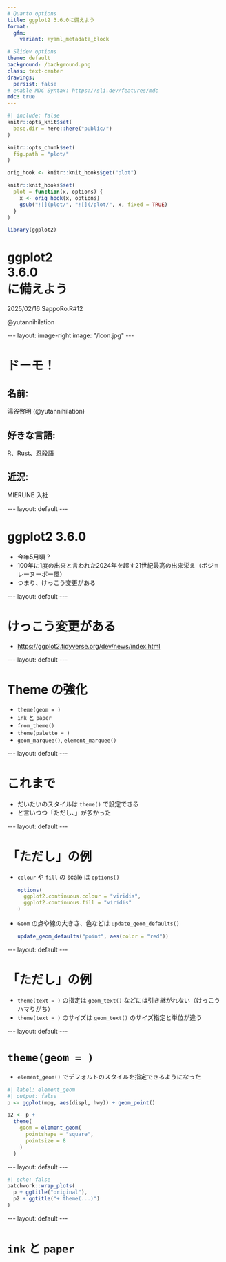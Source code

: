 ```yaml
---
# Quarto options
title: ggplot2 3.6.0に備えよう
format:
  gfm:
    variant: +yaml_metadata_block

# Slidev options
theme: default
background: /background.png
class: text-center
drawings:
  persist: false
# enable MDC Syntax: https://sli.dev/features/mdc
mdc: true
---
```


```r
#| include: false
knitr::opts_knit$set(
  base.dir = here::here("public/")
)

knitr::opts_chunk$set(
  fig.path = "plot/"
)

orig_hook <- knitr::knit_hooks$get("plot")

knitr::knit_hooks$set(
  plot = function(x, options) {
    x <- orig_hook(x, options)
    gsub("![](plot/", "![](/plot/", x, fixed = TRUE)
  }
)

library(ggplot2)
```

# ggplot2<br/>3.6.0<br/>に備えよう

2025/02/16 SappoRo.R#12

@yutannihilation

```{=html}
---
layout: image-right
image: "/icon.jpg"
---
```

# ドーモ！

## 名前:

湯谷啓明
(@yutannihilation)

## 好きな言語:

R、Rust、忍殺語

## 近況:

MIERUNE 入社

```{=html}
---
layout: default
---
```

# ggplot2 3.6.0

<v-clicks>

- 今年5月頃？
- 100年に1度の出来と言われた2024年を超す21世紀最高の出来栄え（ボジョレーヌーボー風）
- つまり、けっこう変更がある

</v-clicks>


```{=html}
---
layout: default
---
```

# けっこう変更がある

- <https://ggplot2.tidyverse.org/dev/news/index.html>

```{=html}
---
layout: default
---
```

# Theme の強化

- `theme(geom = )`
- `ink` と `paper`
- `from_theme()`
- `theme(palette = )`
- `geom_marquee()`, `element_marquee()`

```{=html}
---
layout: default
---
```

# これまで

- だいたいのスタイルは `theme()` で設定できる
- と言いつつ「ただし、」が多かった

```{=html}
---
layout: default
---
```

# 「ただし」の例

- `colour` や `fill` の scale は `options()`
  ```r
  options(
    ggplot2.continuous.colour = "viridis",
    ggplot2.continuous.fill = "viridis"
  )
  ```
- `Geom` の点や線の大きさ、色などは `update_geom_defaults()`
  ```r
  update_geom_defaults("point", aes(color = "red"))
  ```

```{=html}
---
layout: default
---
```

# 「ただし」の例

- `theme(text = )` の指定は `geom_text()` などには引き継がれない（けっこうハマりがち）
- `theme(text = )` のサイズは `geom_text()` のサイズ指定と単位が違う


```{=html}
---
layout: default
---
```

# `theme(geom = )`

* `element_geom()` でデフォルトのスタイルを指定できるようになった

```r
#| label: element_geom
#| output: false
p <- ggplot(mpg, aes(displ, hwy)) + geom_point()

p2 <- p +
  theme(
    geom = element_geom(
      pointshape = "square",
      pointsize = 8
    )
  )
```

```{=html}
---
layout: default
---
```

```r
#| echo: false
patchwork::wrap_plots(
  p + ggtitle("original"),
  p2 + ggtitle("+ theme(...)")
)
```

```{=html}
---
layout: default
---
```

# `ink` と `paper`

